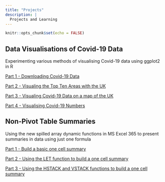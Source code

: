 ```yaml
---
title: "Projects"
description: |
  Projects and Learning
---
```


```r
knitr::opts_chunk$set(echo = FALSE)
```

## Data Visualisations of Covid-19 Data

Experimenting various methods of visualising Covid-19 data using ggplot2 in R


[Part 1 - Downloading Covid-19 Data](https://gfc-learning.netlify.app/posts/2023-03-02-covid-visualisationpart-one/){target="_blank"}


[Part 2 - Visualing the Top Ten Areas with the UK](https://gfc-learning.netlify.app/posts/2023-03-14-covid-visualisation-part-two/){target="_blank"}


[Part 3 - Visualing Covid-19 Data on a map of the UK](https://gfc-learning.netlify.app/posts/2023-04-10-covid-visualisation-part-three/){target="_blank"}


[Part 4 - Visualising Covid-19 Numbers](https://gfc-learning.netlify.app/posts/2023-04-25-covidvisualisation-partfour/){target="_blank"}


## Non-Pivot Table Summaries

Using the new spilled array dynamic functions in MS Excel 365 to present summaries in data using just one formula


[Part 1 - Build a basic one cell summary](https://gfc-learning.netlify.app/posts/2022-11-15-non-pivotpivots/){target="_blank"}


[Part 2 - Using the LET function to build a one cell summary](https://gfc-learning.netlify.app/posts/2022-11-23-non-pivotpivots-part-two/){target="_blank"}


[Part 3 - Using the HSTACK and VSTACK functions to build a one cell summary](https://gfc-learning.netlify.app/posts/2023-01-04-non-pivotpivots-part-three/){target="_blank"}







